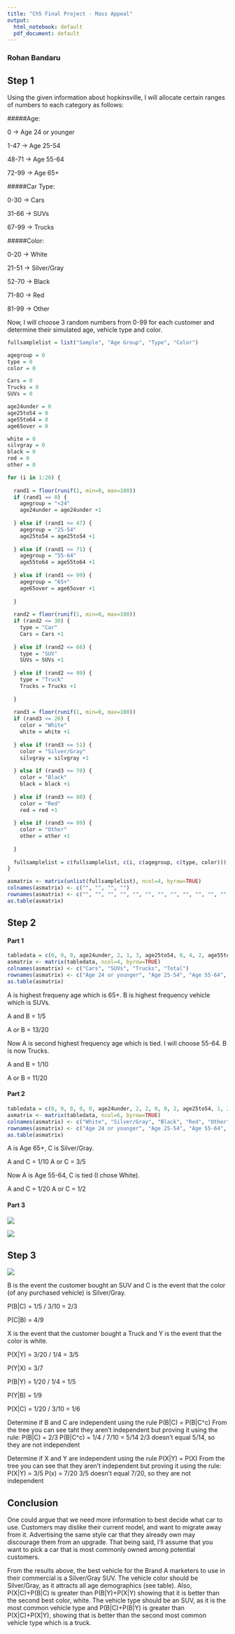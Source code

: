 ```yaml
---
title: "Ch5 Final Project - Mass Appeal"
output:
  html_notebook: default
  pdf_document: default
---
```


### Rohan Bandaru

## Step 1

Using the given information about hopkinsville, I will allocate certain ranges of numbers to each category as follows:

#####Age:

0 -> Age 24 or younger

1-47 -> Age 25-54

48-71 -> Age 55-64

72-99 -> Age 65+

#####Car Type:

0-30 -> Cars

31-66 -> SUVs

67-99 -> Trucks

#####Color:

0-20 -> White

21-51 -> Silver/Gray

52-70 -> Black

71-80 -> Red

81-99 -> Other

Now, I will choose 3 random numbers from 0-99 for each customer and determine their simulated age, vehicle type and color. 

```r
fullsamplelist = list("Sample", "Age Group", "Type", "Color")

agegroup = 0
type = 0
color = 0

Cars = 0
Trucks = 0
SUVs = 0

age24under = 0
age25to54 = 0
age55to64 = 0
age65over = 0

white = 0
silvgray = 0
black = 0
red = 0
other = 0

for (i in 1:20) {
  
  rand1 = floor(runif(1, min=0, max=100))
  if (rand1 == 0) {
    agegroup = "<24"
    age24under = age24under +1
    
  } else if (rand1 <= 47) {
    agegroup = "25-54"
    age25to54 = age25to54 +1
    
  } else if (rand1 <= 71) {
    agegroup = "55-64"
    age55to64 = age55to64 +1
    
  } else if (rand1 <= 99) {
    agegroup = "65+"
    age65over = age65over +1
    
  }
  
  rand2 = floor(runif(1, min=0, max=100))
  if (rand2 <= 30) {
    type = "Car"
    Cars = Cars +1
    
  } else if (rand2 <= 66) {
    type = "SUV"
    SUVs = SUVs +1
    
  } else if (rand2 <= 99) {
    type = "Truck"
    Trucks = Trucks +1
    
  }
  
  rand3 = floor(runif(1, min=0, max=100))
  if (rand3 <= 20) {
    color = "White"
    white = white +1
    
  } else if (rand3 <= 51) {
    color = "Silver/Gray"
    silvgray = silvgray +1
    
  } else if (rand3 <= 70) {
    color = "Black"
    black = black +1
    
  } else if (rand3 <= 80) {
    color = "Red"
    red = red +1
    
  } else if (rand3 <= 99) {
    color = "Other"
    other = other +1
    
  }
  
  fullsamplelist = c(fullsamplelist, c(i, c(agegroup, c(type, color))))
}

asmatrix <- matrix(unlist(fullsamplelist), ncol=4, byrow=TRUE)
colnames(asmatrix) <- c("", "", "", "")
rownames(asmatrix) <- c("", "", "", "", "", "", "", "", "", "", "", "", "", "", "", "", "", "", "", "", "")
as.table(asmatrix)

```

## Step 2

#### Part 1
```r
tabledata = c(0, 0, 0, age24under, 2, 1, 3, age25to54, 0, 4, 2, age55to64, 2, 4, 2, age65over, Cars, SUVs, Trucks, 20)
asmatrix <- matrix(tabledata, ncol=4, byrow=TRUE)
colnames(asmatrix) <- c("Cars", "SUVs", "Trucks", "Total")
rownames(asmatrix) <- c("Age 24 or younger", "Age 25-54", "Age 55-64", "Age 65+", "Total")
as.table(asmatrix)
```

A is highest frequeny age which is 65+. B is highest frequency vehicle which is SUVs.

A and B = 1/5

A or B = 13/20

Now A is second highest frequency age which is tied. I will choose 55-64. B is now Trucks. 

A and B = 1/10

A or B = 11/20

#### Part 2
```r
tabledata = c(0, 0, 0, 0, 0, age24under, 2, 2, 0, 0, 2, age25to54, 1, 2, 0, 2, 1, age55to64, 2, 2, 1, 1, 2, age65over, white, silvgray, black, red, other, 20)
asmatrix <- matrix(tabledata, ncol=6, byrow=TRUE)
colnames(asmatrix) <- c("White", "Silver/Gray", "Black", "Red", "Other", "Total")
rownames(asmatrix) <- c("Age 24 or younger", "Age 25-54", "Age 55-64", "Age 65+", "Total")
as.table(asmatrix)
```

A is Age 65+, C is Silver/Gray. 

A and C = 1/10
A or C = 3/5

Now A is Age 55-64, C is tied (I chose White).

A and C = 1/20
A or C = 1/2

#### Part 3

![](Venn65+vsTrucks.png)

![](Venn65+vsWhite.png)

## Step 3

![](BrandATree.jpg)

B is the event the customer bought an SUV and C is the event that the color (of any purchased vehicle) is Silver/Gray. 

P(B|C) = 1/5 / 3/10 = 2/3

P(C|B) = 4/9

X is the event that the customer bought a Truck and Y is the event that the color is white. 

P(X|Y) = 3/20 / 1/4 = 3/5

P(Y|X) = 3/7

P(B|Y) = 1/20 / 1/4 = 1/5

P(Y|B) = 1/9

P(X|C) = 1/20 / 3/10 = 1/6

Determine if B and C are independent using the rule P(B|C) = P(B|C^c)
From the tree you can see taht they aren't independent but proving it using the rule:
P(B|C) = 2/3
P(B|C^c) = 1/4 / 7/10 = 5/14
2/3 doesn't equal 5/14, so they are not independent

Determine if X and Y are independent using the rule P(X|Y) = P(X)
From the tree you can see that they aren't independent but proving it using the rule:
P(X|Y) = 3/5
P(x) = 7/20
3/5 doesn't equal 7/20, so they are not independent

## Conclusion

One could argue that we need more information to best decide what car to use. Customers may dislike their current model, and want to migrate away from it. Advertising the same style car that they already own may discourage them from an upgrade. That being said, I'll assume that you want to pick a car that is most commonly owned among potential customers. 

From the results above, the best vehicle for the Brand A marketers to use in their commercial is a Silver/Gray SUV. The vehicle color should be Silver/Gray, as it attracts all age demographics (see table). Also, P(X|C)+P(B|C) is greater than P(B|Y)+P(X|Y) showing that it is better than the second best color, white. The vehicle type should be an SUV, as it is the most common vehicle type and P(B|C)+P(B|Y) is greater than P(X|C)+P(X|Y), showing that is better than the second most common vehicle type which is a truck. 
